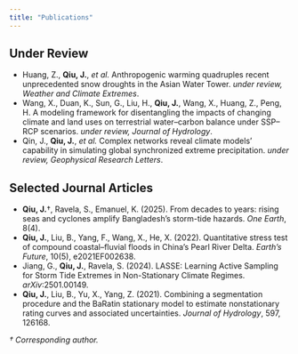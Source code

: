 ```yaml
---
title: "Publications"
---
```


## Under Review
- Huang, Z., **Qiu, J.**, *et al.* Anthropogenic warming quadruples recent unprecedented snow droughts in the Asian Water Tower. *under review, Weather and Climate Extremes*.
- Wang, X., Duan, K., Sun, G., Liu, H., **Qiu, J.**, Wang, X., Huang, Z., Peng, H. A modeling framework for disentangling the impacts of changing climate and land uses on terrestrial water–carbon balance under SSP–RCP scenarios. *under review, Journal of Hydrology*.
- Qin, J., **Qiu, J.**, *et al.* Complex networks reveal climate models’ capability in simulating global synchronized extreme precipitation. *under review, Geophysical Research Letters*.

## Selected Journal Articles
- **Qiu, J.**†, Ravela, S., Emanuel, K. (2025). From decades to years: rising seas and cyclones amplify Bangladesh’s storm-tide hazards. *One Earth*, 8(4).
- **Qiu, J.**, Liu, B., Yang, F., Wang, X., He, X. (2022). Quantitative stress test of compound coastal–fluvial floods in China’s Pearl River Delta. *Earth’s Future*, 10(5), e2021EF002638.
- Jiang, G., **Qiu, J.**, Ravela, S. (2024). LASSE: Learning Active Sampling for Storm Tide Extremes in Non-Stationary Climate Regimes. *arXiv*:2501.00149.
- **Qiu, J.**, Liu, B., Yu, X., Yang, Z. (2021). Combining a segmentation procedure and the BaRatin stationary model to estimate nonstationary rating curves and associated uncertainties. *Journal of Hydrology*, 597, 126168.

*† Corresponding author.*
